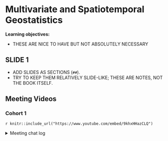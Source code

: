 # Multivariate and Spatiotemporal Geostatistics

**Learning objectives:**

- THESE ARE NICE TO HAVE BUT NOT ABSOLUTELY NECESSARY

## SLIDE 1 {-}

- ADD SLIDES AS SECTIONS (`##`).
- TRY TO KEEP THEM RELATIVELY SLIDE-LIKE; THESE ARE NOTES, NOT THE BOOK ITSELF.

## Meeting Videos {-}

### Cohort 1 {-}

`r knitr::include_url("https://www.youtube.com/embed/9khxHHazCLQ")`

<details>
<summary> Meeting chat log </summary>

```
00:03:00	kkim315:	start
00:08:06	kkim315:	https://edzer.github.io/sdsr_exercises/13.html
00:18:51	kkim315:	library(RCurl)

aq <- read.csv("C:\\Users\\kimpr\\OneDrive\\Desktop\\aq.csv")

r <- list()
for (i in 1:dim(aq[1])) {
  url <- aq$links[i]
  x <- getURL(url)
  out <- lapply(x, function(x) read.csv(textConnection(x)))
  r <- append(r, out)
}
00:39:40	kkim315:	https://spacetimewithr.org/
00:44:06	kkim315:	end
```
</details>
